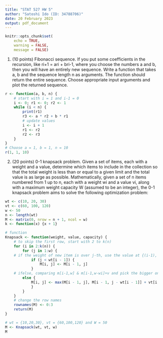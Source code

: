 ```yaml
---
title: "STAT 527 HW 5"
author: "Satoshi Ido (ID: 34788706)"
date: 20 February 2023
output: pdf_document
---
```

```r
knitr::opts_chunk$set(
    echo = TRUE,
    warning = FALSE,
    message = FALSE)
```

1. (10 points) Fibonacci sequence. If you put some coefficients in the recursion, like ri+1 = ari + bri-1,
where you choose the numbers a and b, then you will have an entirely new sequence. Write a function that takes a, b and the sequence length n as arguments. The function should return the entire sequence. Choose appropriate input arguments and plot the returned sequence.
```r

r <- function(a, b, n) {
    # start with i = 1 and i-1 = 0
    i <- 0; r1 <- 0; r2 <- 1
    while (i < n) {
        print(r1)
        r3 <- a * r2 + b * r1
        # update values
        i <- i + 1
        r1 <- r2
        r2 <- r3
    }
}
# Choose a = 1, b = 1, n = 10
r(1, 1, 10)
```

2. (20 points) 0-1 knapsack problem. Given a set of items, each with a weight and a value, determine which items to include in the collection so that the total weight is less than or equal to a given limit and the total value is as large as possible.
Mathematically, given a set of n items numbered from 1 up to n, each with a weight wi and a value vi, along with a maximum weight capacity W (assumed to be an integer), the 0-1 knapsack problem aims to solve the following optimization problem:
```r
wt <- c(10, 20, 30)
vt <- c(60, 100, 120)
w <- 50
n <- length(wt)
M <- matrix(0, nrow = n + 1, ncol = w)
k <- function(x) {x + 1}

# function
Knapsack <- function(weight, value, capacity) {
    # to skip the first row, start with 2 to k(n)
    for (i in 2:k(n)) {
        for (j in 1:w) {
    # if the weight of new item is over j-th, use the value at {(i-1), j}
            if (j < wt[i - 1]) {
                M[i, j] <- M[i - 1, j]
            }
    # ifelse, comparing m[i-1,w] & m[i-1,w-wi]+v and pick the bigger one
        else {
            M[i, j] <- max(M[i - 1, j], M[i - 1, j - wt[i - 1]] + vt[i - 1])
            }
        }
    }
    # change the row names
    rownames(M) <- 0:3
    return(M)
}

# wt = {10,20,30}, vt = {60,100,120} and W = 50
M <- Knapsack(wt, vt, w)
M
```